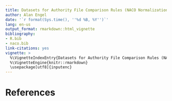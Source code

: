 ```yaml
---
title: Datasets for Authority File Comparison Rules (NACO Normalization)
author: Alan Engel
date: '`r format(Sys.time(), ''%d %B, %Y'')`'
lang: en-us
output_format: rmarkdown::html_vignette
bibliography:
- R.bib
- naco.bib
link-citations: yes
vignette: >
  %\VignetteIndexEntry{Datasets for Authority File Comparison Rules (NACO Normalization)}
  %\VignetteEngine{knitr::rmarkdown}
  \usepackage[utf8]{inputenc}
---
```


# References
